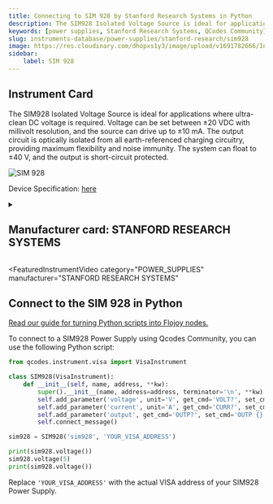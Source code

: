 ```yaml
---
title: Connecting to SIM 928 by Stanford Research Systems in Python
description: The SIM928 Isolated Voltage Source is ideal for applications where ultra-clean DC voltage is required. Voltage can be set between ±20 VDC with millivolt resolution, and the source can drive up to ±10 mA. The output circuit is optically isolated from all earth-referenced charging circuitry, providing maximum flexibility and noise immunity. The system can float to ±40 V, and the output is short-circuit protected.
keywords: [power supplies, Stanford Research Systems, QCodes Community] 
slug: instruments-database/power-supplies/stanford-research/sim928 
image: https://res.cloudinary.com/dhopxs1y3/image/upload/v1691782666/Instruments/Power%20Supplies/SIM-928/SIM-928.jpg
sidebar:
    label: SIM 928 
---
```



## Instrument Card

The SIM928 Isolated Voltage Source is ideal for applications where ultra-clean DC voltage is required. Voltage can be set between ±20 VDC with millivolt resolution, and the source can drive up to ±10 mA. The output circuit is optically isolated from all earth-referenced charging circuitry, providing maximum flexibility and noise immunity. The system can float to ±40 V, and the output is short-circuit protected.

![SIM 928](https://res.cloudinary.com/dhopxs1y3/image/upload/v1691782666/Instruments/Power%20Supplies/SIM-928/SIM-928.jpg)

Device Specification: [here](https://www.thinksrs.com/downloads/pdfs/catalog/SIM928c.pdf)

<details style={{ marginTop: "15px"}}>
<summary><h2 style={{display:'inline'}}>Manufacturer card: STANFORD RESEARCH SYSTEMS</h2></summary>

![STANFORD RESEARCH SYSTEMS](https://res.cloudinary.com/dhopxs1y3/image/upload/v1692806206/Instruments/Vendor%20Logos/Stanford_Research.png)

Stanford Research Systems is a maker of general test and measurement instruments. The company was founded in 1980, is privately held, and is not affiliated with Stanford University.

- Headquarters: USA
- Yearly Revenue (millions, USD): 25
- Vendor Website: [here](https://www.thinksrs.com/)

</details>


<FeaturedInstrumentVideo
  category="POWER_SUPPLIES"
  manufacturer="STANFORD RESEARCH SYSTEMS"
></FeaturedInstrumentVideo>

## Connect to the SIM 928 in Python

[Read our guide for turning Python scripts into Flojoy nodes.](https://docs.flojoy.ai/contribution/blocks/custom-flojoy-block/)


<Tabs>

<TabItem value="Flojoy" label="Flojoy" className="flojoy-instrument-tabs">

<NodeCardCollection category='POWER_SUPPLIES' manufacturer='STANFORD'></NodeCardCollection>

</TabItem>
<TabItem value="QCodes Community" label="QCodes Community">

To connect to a SIM928 Power Supply using Qcodes Community, you can use the following Python script:

```python
from qcodes.instrument.visa import VisaInstrument

class SIM928(VisaInstrument):
    def __init__(self, name, address, **kw):
        super().__init__(name, address=address, terminator='\n', **kw)
        self.add_parameter('voltage', unit='V', get_cmd='VOLT?', set_cmd='VOLT {:.3f}')
        self.add_parameter('current', unit='A', get_cmd='CURR?', set_cmd='CURR {:.3f}')
        self.add_parameter('output', get_cmd='OUTP?', set_cmd='OUTP {}', val_mapping={True: 'ON', False: 'OFF'})
        self.connect_message()

sim928 = SIM928('sim928', 'YOUR_VISA_ADDRESS')

print(sim928.voltage())
sim928.voltage(5)
print(sim928.voltage())
```

Replace `'YOUR_VISA_ADDRESS'` with the actual VISA address of your SIM928 Power Supply.

</TabItem>
</Tabs>